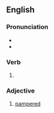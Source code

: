 {{also|spoonfed}}
==English==

===Pronunciation===
* {{IPA|en|/spunˈfɛd/}}
* {{rhymes|en|ɛd|s=2}}

===Verb===
{{head|en|verb form}}

# {{en-past of|spoon-feed}}

===Adjective===
{{en-adj|-}}

# [[pampered]]